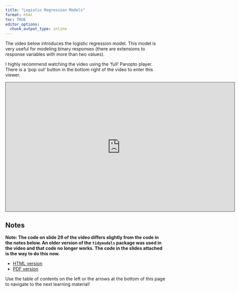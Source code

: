 ```yaml
---
title: "Logistic Regression Models"
format: html
toc: TRUE
editor_options: 
  chunk_output_type: inline
---
```


The video below introduces the logistic regression model. This model is very useful for modeling binary responses (there are extensions to response variables with more than two values).

I highly recommend watching the video using the 'full' Panopto player. There is a 'pop out' button in the bottom right of the video to enter this viewer.

```{=html}
<iframe src="https://ncsu.hosted.panopto.com/Panopto/Pages/Embed.aspx?id=65cae9df-196f-4aaf-a169-b221013cec57&autoplay=false&offerviewer=true&showtitle=true&showbrand=true&captions=false&interactivity=all" height="405" width="720" style="border: 1px solid #464646;" allowfullscreen allow="autoplay" aria-label="Panopto Embedded Video Player" aria-description="52-Logistic Regression Models" ></iframe>
```

## Notes

**Note: The code on slide 29 of the video differs slightly from the code in the notes below. An older version of the `tidymodels` package was used in the video and that code no longer works. The code in the slides attached is the way to do this now.**

- <a href = "52-Logistic_Regression_Models.html" target = "_blank">HTML version</a>
- <a href = "PDFs/52-Logistic_Regression_Models.pdf" target = "_blank">PDF version</a>

Use the table of contents on the left or the arrows at the bottom of this page to navigate to the next learning material!